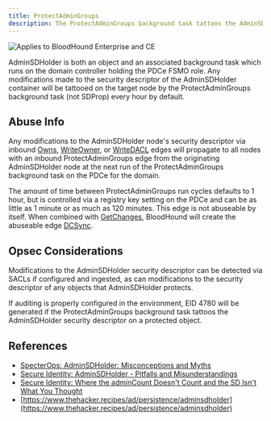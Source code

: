 ```yaml
---
title: ProtectAdminGroups
description: The ProtectAdminGroups background task tattoos the AdminSDHolder security descriptor on this node.
---
```


<img
  noZoom
  src="/assets/enterprise-AND-community-edition-pill-tag.svg"
  alt="Applies to BloodHound Enterprise and CE"
/>

AdminSDHolder is both an object and an associated background task which runs on the domain controller holding the PDCe FSMO role. Any modifications made to the security descriptor of the AdminSDHolder container will be tattooed on the target node by the ProtectAdminGroups background task (not SDProp) every hour by default.

## Abuse Info

Any modifications to the AdminSDHolder node's security descriptor via inbound [Owns](/resources/edges/Owns), [WriteOwner](/resources/edges/WriteOwner), or
[WriteDACL](/resources/edges/WriteDACL) edges will propagate to all nodes with an inbound ProtectAdminGroups edge from the originating
AdminSDHolder node at the next run of the ProtectAdminGroups background task on the PDCe for the domain.

The amount of time between ProtectAdminGroups run cycles defaults to 1 hour, but is controlled via a
registry key setting on the PDCe and can be as little as 1 minute or as much as 120 minutes.
This edge is not abuseable by itself. When combined with [GetChanges](/resources/edges/get-changes), BloodHound will create the abuseable edge [DCSync](/resources/edges/dc-sync).

## Opsec Considerations

Modifications to the AdminSDHolder security descriptor can be detected via SACLs if configured and ingested,
as can modifications to the security descriptor of any objects that AdminSDHolder protects.

If auditing is properly configured in the environment, EID 4780 will be generated if the ProtectAdminGroups background task tattoos
the AdminSDHolder security descriptor on a protected object.

## References

- [SpecterOps: AdminSDHolder: Misconceptions and Myths](https://specterops.io/)
- [Secure Identity: AdminSDHolder - Pitfalls and Misunderstandings](https://secureidentity.se/adminsdholder-pitfalls-and-misunderstandings/)
- [Secure Identity: Where the adminCount Doesn't Count and the SD Isn't What You Thought](https://secureidentity.se/adminsdholder-pt2/)
- [https://www.thehacker.recipes/ad/persistence/adminsdholder](https://www.thehacker.recipes/ad/persistence/adminsdholder)
